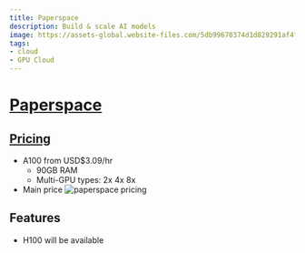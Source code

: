 ```yaml
---
title: Paperspace
description: Build & scale AI models
image: https://assets-global.website-files.com/5db99670374d1d829291af4f/62ba2b7be89d1cb179a19d1d_paperspace_combo-p-500.png
tags:
- cloud
- GPU Cloud
---
```


# [Paperspace](https://www.paperspace.com/)

## [Pricing](https://www.paperspace.com/pricing)

- A100 from USD$3.09/hr
  - 90GB RAM
  - Multi-GPU types: 2x 4x 8x
- Main price
    ![paperspace pricing](/img/cloud/07-paperspace.png 'paperspace pricing')

## Features

- H100 will be available
